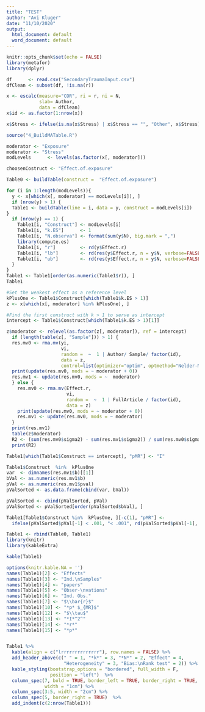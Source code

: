 ```yaml
---
title: "TEST"
author: "Avi Kluger"
date: "11/10/2020"
output:
  html_document: default
  word_document: default
---
```


```r
knitr::opts_chunk$set(echo = FALSE)
library(metafor)
library(dplyr)

df      <- read.csv("SecondaryTraumaInput.csv")
dfClean <- subset(df, !is.na(r))

x <- escalc(measure="COR", ri = r, ni = N, 
            slab= Author,
            data = dfClean)
x$id <- as.factor(1:nrow(x))

x$Stress <- ifelse(is.na(x$Stress) | x$Stress == "", "Other", x$Stress)

source("4_BuildMATable.R")

moderator <- "Exposure"
moderator <- "Stress"
modLevels      <- levels(as.factor(x[, moderator]))

choosenCostruct <- "Effect.of.exposure"

Table0 <- buildTable(construct =  "Effect.of.exposure")

for (i in 1:length(modLevels)){
  y <- x[which(x[, moderator] == modLevels[i]), ]
  if (nrow(y) > 1) {
  Table1 <- buildTable(line = i, data = y, construct = modLevels[i])
}
  if (nrow(y) == 1) {
    Table1[i, "Construct"] <- modLevels[i]
    Table1[i, "k.ES"]      <- 1
    Table1[i, "N.observa"] <- format(sum(y$N), big.mark = ",")
    library(compute.es)
    Table1[i, "r"]         <- rd(y$Effect.r)
    Table1[i, "lb"]        <- rd(res(y$Effect.r, n = y$N, verbose=FALSE)$l.r)
    Table1[i, "ub"]        <- rd(res(y$Effect.r, n = y$N, verbose=FALSE)$u.r)
  }
}
Table1 <- Table1[order(as.numeric(Table1$r)), ]
Table1

#Set the weakest effect as a reference level
kPlusOne <- Table1$Construct[which(Table1$k.ES > 1)]
z <- x[which(x[, moderator] %in% kPlusOne), ]

#Find the first construct with k > 1 to serve as intercept
intercept <- Table1$Construct[which(Table1$k.ES > 1)[1]]

z$moderator <- relevel(as.factor(z[, moderator]), ref = intercept)
  if (length(table(z[, "Sample"])) > 1) {
  res.mv0 <- rma.mv(yi,
                    vi,
                    random =  ~  1 | Author/ Sample/ factor(id),
                    data = z,
                    control=list(optimizer="optim", optmethod="Nelder-Mead"))
  print(update(res.mv0, mods = ~ moderator + 0))
  res.mv1 <- update(res.mv0, mods = ~  moderator)
  } else {
    res.mv0 <- rma.mv(Effect.r,
                      vi,
                      random =  ~  1 | FullArticle / factor(id),
                      data = z)
    print(update(res.mv0, mods = ~ moderator + 0))
    res.mv1 <- update(res.mv0, mods = ~ moderator) 
  }
  print(res.mv1)
  table(z$moderator)
  R2 <- (sum(res.mv0$sigma2) - sum(res.mv1$sigma2)) / sum(res.mv0$sigma2)
  print(R2) 

Table1[which(Table1$Construct == intercept), "pMR"] <- "I"

Table1$Construct  %in%  kPlusOne
var  <- dimnames(res.mv1$b)[[1]]
bVal <- as.numeric(res.mv1$b)
pVal <- as.numeric(res.mv1$pval)
pValSorted <- as.data.frame(cbind(var, bVal))

pValSorted <- cbind(pValSorted, pVal)
pValSorted <- pValSorted[order(pValSorted$bVal), ]

Table1[Table1$Construct %in%  kPlusOne, ][-c(1), "pMR"] <- 
  ifelse(pValSorted$pVal[-1] < .001, "< .001", rd(pValSorted$pVal[-1], 2))

Table1 <- rbind(Table0, Table1)
library(knitr)
library(kableExtra)
```

```r
kable(Table1)
```

```r
options(knitr.kable.NA = '')
names(Table1)[2] <- "Effects"
names(Table1)[3] <- "Ind.\nSamples"
names(Table1)[4] <- "papers"
names(Table1)[5] <- "Obser-\nvations"
names(Table1)[6] <- "Ind. Obs."
names(Table1)[7] <- "$\\bar{r}$"
names(Table1)[10] <- "*p* $_{MR}$"
names(Table1)[12] <- "$\\tau$"
names(Table1)[13] <- "*I*^2^"
names(Table1)[14] <- "*r*"
names(Table1)[15] <- "*p*"


Table1 %>% 
  kable(align = c("lrrrrrrrrrrrrrr"), row.names = FALSE) %>%
  add_header_above(c(" " = 1, "*k*" = 3, "*N*" = 2, "Effect" = 4,
                     "Heterogeneity" = 3, "Bias:\nRank test" = 2)) %>%
  kable_styling(bootstrap_options = "bordered", full_width = F,
                position = "left")  %>%
  column_spec(7, bold = TRUE, border_left = TRUE, border_right = TRUE,
              width = "1cm") %>% 
  column_spec(3:5, width = "2cm") %>% 
  column_spec(5, border_right = TRUE)  %>%
  add_indent(c(2:nrow(Table1)))
```
